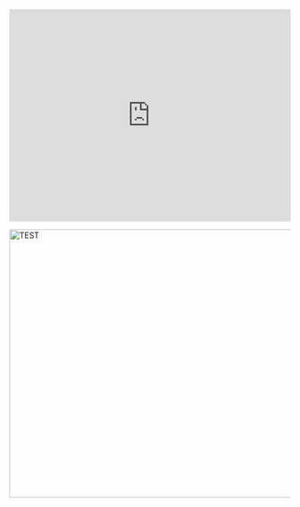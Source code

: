 <iframe 
    src="https://open.spotify.com/embed/playlist/6kJxKFTunfeRluptPWdXMZ" 
    width="100%" 
    height="380"
    frameborder="0" 
    allowtransparency="true" 
    allow="encrypted-media">
</iframe>

<a data-flickr-embed="true" href="https://www.flickr.com/photos/192253196@N03/albums/72177720296747206" title="TEST"><img src="https://live.staticflickr.com/65535/51886665469_230ae55d65_z.jpg" width="640" height="480" alt="TEST"></a><script async src="//embedr.flickr.com/assets/client-code.js" charset="utf-8"></script>
